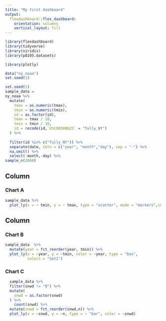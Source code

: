```yaml
---
title: "My first dashboard"
output: 
  flexdashboard::flex_dashboard:
    orientation: columns
    vertical_layout: fill
---
```


```r
library(flexdashboard)
library(tidyverse)
library(viridis)
library(p8105.datasets)

library(plotly)
```


```r
data("ny_noaa")
set.seed(1)

set.seed(1)
sample_data =
ny_noaa %>% 
  mutate(
    tmax = as.numeric(tmax),
    tmin = as.numeric(tmin),
    id = as.factor(id),
    tmax = tmax / 10,
    tmin = tmin / 10,
    id = recode(id,`USC00308625` = "Tully_NY")
  ) %>% 
  
  filter(id %in% c("Tully_NY")) %>%     
  separate(date, into = c("year", "month","day"), sep = "-") %>% 
  na.omit() %>% 
  select(-month,-day) %>% 
sample_n(2000)
```






Column {data-width=650}
-----------------------------------------------------------------------

### Chart A

```r
sample_data %>% 
  plot_ly(x = ~ tmin, y = ~ tmax, type = "scatter", mode = "markers",color = ~year, alpha = 0.5) 

```

Column {data-width=350}
-----------------------------------------------------------------------

### Chart B

```r
sample_data  %>%
  mutate(year = fct_reorder(year, tmin)) %>% 
  plot_ly(x = ~year, y = ~tmin, color = ~year, type = "box",
          colors = "Set2")
```

### Chart C

```r
  sample_data %>% 
  filter(snwd != "0") %>% 
  mutate(
    snwd = as.factor(snwd)
  ) %>% 
    count(snwd) %>% 
  mutate(snwd = fct_reorder(snwd,n)) %>% 
  plot_ly(x = ~snwd, y = ~n, type = ~ "bar", color = ~snwd)
```

